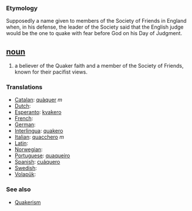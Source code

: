 === Etymology ===
Supposedly a name given to members of the Society of Friends in England when, in his defense, the leader of the Society said that the English judge would be the one to quake with fear before God on his Day of Judgment.

== [[noun]] ==
# a believer of the Quaker faith and a member of the Society of Friends, known for their pacifist views.

=== Translations ===
*[[Catalan]]: [[quàquer]] ''m''
*[[Dutch]]: [[]]
*[[Esperanto]]: [[kvakero]]
*[[French]]: [[]]
*[[German]]: [[]]
*[[Interlingua]]: [[quakero]]
*[[Italian]]: [[quacchero]] ''m''
*[[Latin]]: [[]]
*[[Norwegian]]: [[]]
*[[Portuguese]]: [[quaqueiro]]
*[[Spanish]]: [[cuáquero]]
*[[Swedish]]: [[]]
*[[Volapük]]: [[]]

=== See also ===
*[[Quakerism]]